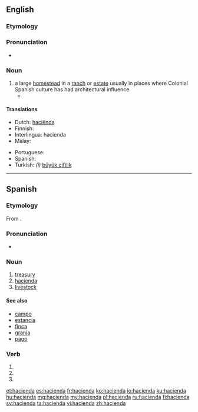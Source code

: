 {{also|Hacienda}}
==English==
{{wikipedia}}

===Etymology===
{{etyl|es|en}} {{term|hacienda|lang=es}}

===Pronunciation===
* {{rhymes|ɛndə}}

===Noun===
{{en-noun}}

# a large [[homestead]] in a [[ranch]] or [[estate]] usually in places where Colonial Spanish culture has had architectural influence.
#* {{quote-book|year=1907|author=[[w:Harold Edward Bindloss|Harold Bindloss]]
|title=The Dust of Conflict
|chapter=14|url=http://openlibrary.org/works/OL4429277W
|passage=The hot day was over, and the light failing rapidly, when Appleby, who had just finished comida, sat by a window of the '''hacienda''' San Cristoval with an English newspaper upon his knee.}}

====Translations====
{{trans-top|homestead}}
* Dutch: [[haciënda]]
* Finnish: {{t+|fi|maatila}}
* Interlingua: hacienda
* Malay: {{t|ms|hasienda}}
{{trans-mid}}
* Portuguese: {{t+|pt|fazenda|f}}
* Spanish: {{t+|es|hacienda|f}}
* Turkish: ''(i)'' [[büyük çiftlik ]]
{{trans-bottom}}

----

==Spanish==

===Etymology===
From {{etyl|la|es}} {{term|facienda|lang=la}}.

===Pronunciation===
* {{rhymes|enda|lang=es}}

===Noun===
{{es-noun|f}}

# [[treasury]]
# [[#English|hacienda]]
# [[livestock]]

====See also====
* [[campo]] {{g|m}}
* [[estancia]] {{g|f}}
* [[finca]] {{g|f}}
* [[granja]] {{g|f}}
* [[pago]] {{g|m}}

===Verb===
{{es-verb-form|hacendar}}

# {{es-verb form of|ending=ar|mood=imperative|sense=affirmative|pers=2|formal=no|number=singular|hacendar}}
# {{es-verb form of|ending=ar|mood=indicative|tense=present|pers=2|formal=yes|number=singular|hacendar}}
# {{es-verb form of|ending=ar|mood=indicative|tense=present|pers=3|number=singular|hacendar}}

[[et:hacienda]]
[[es:hacienda]]
[[fr:hacienda]]
[[ko:hacienda]]
[[io:hacienda]]
[[ku:hacienda]]
[[hu:hacienda]]
[[mg:hacienda]]
[[my:hacienda]]
[[pl:hacienda]]
[[ru:hacienda]]
[[fi:hacienda]]
[[sv:hacienda]]
[[ta:hacienda]]
[[vi:hacienda]]
[[zh:hacienda]]